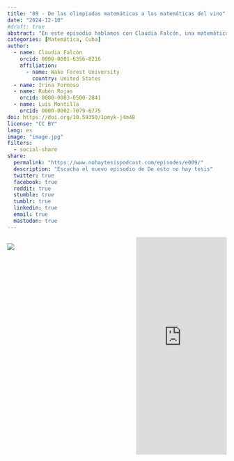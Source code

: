 ```yaml
---
title: "09 - De las olimpiadas matemáticas a las matemáticas del vino"
date: "2024-12-10"
#draft: true
abstract: "En este episodio hablamos con Claudia Falcón, una matemática cubana apasionada por la mecánica de fluidos. Compartió su experiencia venciendo el miedo a la investigación, su adaptación a nuevas culturas y su transición por diferentes campos gracias a las matemáticas. ¡Disfruten!"
categories: [Matemática, Cuba]
author: 
  - name: Claudia Falcón
    orcid: 0000-0001-6356-8216
    affiliation:
      - name: Wake Forest University
        country: United States
  - name: Irina Formoso
  - name: Rubén Rojas
    orcid: 0000-0003-0500-2841
  - name: Luis Montilla
    orcid: 0000-0002-7079-6775
doi: https://doi.org/10.59350/1pmyk-j4m48
license: "CC BY"
lang: es
image: "image.jpg"
filters:
  - social-share
share:
  permalink: "https://www.nohaytesispodcast.com/episodes/e009/"
  description: "Escucha el nuevo episodio de De esto no hay tesis"
  twitter: true
  facebook: true
  reddit: true
  stumble: true
  tumblr: true
  linkedin: true
  email: true
  mastodon: true
---
```


:::::::::::::: {.columns}

::: {.column width="45%"}
![](image.jpg)
:::
::: {.column width="10%"}
:::
::: {.column width="45%"}
<iframe src="https://castbox.fm/app/castbox/player/id4697760/id760987399?v=8.22.11&autoplay=0&hide_list=1" frameborder="0" width="100%" height="500"></iframe>
:::
:::::::::::::: 
